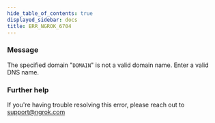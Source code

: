 ```yaml
---
hide_table_of_contents: true
displayed_sidebar: docs
title: ERR_NGROK_6704
---
```


### Message

The specified domain "`DOMAIN`" is not a valid domain name. Enter a valid DNS name.

### Further help

If you're having trouble resolving this error, please reach out to [support@ngrok.com](mailto:support@ngrok.com?subject=Help%20with%20ERR_NGROK_6704)
